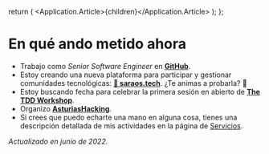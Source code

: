 
  return (
    <Application theme={Theme.Light}>
      <Application.Article>{children}</Application.Article>
    </Application>
  );
};

# En qué ando metido ahora

- Trabajo como _Senior Software Engineer_ en **[GitHub](https://github.com)**.
- Estoy creando una nueva plataforma para participar y gestionar comunidades tecnológicas:
  **[💃 saraos.tech](https://saraos.tech)**. ¿Te animas a probarla? 🙂
- Estoy buscando fecha para celebrar la primera sesión en abierto de **[The TDD Workshop](https://tddworkshop.com)**.
- Organizo **[AsturiasHacking](https://saraos.tech/@asturiashacking)**.
- Si crees que puedo echarte una mano en alguna cosa, tienes una descripción detallada de mis actividades en la página
  de [Servicios](/services).

_Actualizado en junio de 2022._
